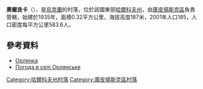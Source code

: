 {{coord|49|41|11|N|37|55|47|E|scale:100000_region:UA|display=title}}

'''奧爾良卡'''（{{lang-uk|Орлянка}}），是[[烏克蘭|烏克蘭]]的村落，位於該國東部[[哈爾科夫州|哈爾科夫州]]，由[[庫皮揚斯克區|庫皮揚斯克區]]負責管轄，始建於1935年，面積0.32平方公里，海拔高度187米，2001年人口185，人口密度每平方公里583.6人。

==參考資料==
* [http://gska2.rada.gov.ua/pls/z7502/A005?rdat1=27.11.2009&rf7571=42806 Орлянка]{{dead link|date=2017年12月 |bot=InternetArchiveBot |fix-attempted=yes }}
* [http://weather.in.ua/ua/har'kovskaja/19130 Погода в селі Орлянське] {{Wayback|url=http://weather.in.ua/ua/har'kovskaja/19130 |date=20200805200410 }}

{{DEFAULTSORT:Орлянка}}
[[Category:哈爾科夫州村落|Category:哈爾科夫州村落]]
[[Category:庫皮揚斯克區村落|Category:庫皮揚斯克區村落]]


{{Kharkiv-geo-stub}}